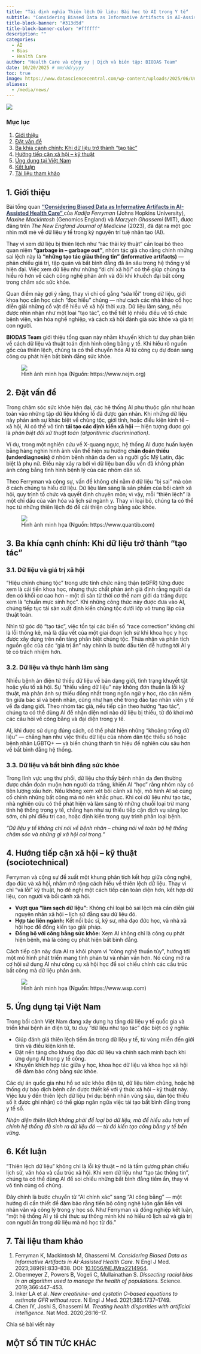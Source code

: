 ```yaml
---
title: "Tái định nghĩa Thiên lệch Dữ liệu: Bài học từ AI trong Y tế"
subtitle: "Considering Biased Data as Informative Artifacts in AI-Assisted Health Care"
title-block-banner: "#313d5d"
title-block-banner-color: "#ffffff"
description: ""
categories:
  - AI
  - Bias
  - Health Care
author: "Health Care và cộng sự | Dịch và biên tập: BIODAS Team"
date: 10/20/2025 # mm/dd/yyyy
toc: true
image: https://www.datasciencecentral.com/wp-content/uploads/2025/06/Understanding-Bias-in-AI-Models.png
aliases: 
  - /media/news/
---
```


![](https://assets-global.website-files.com/5ab16d21eba35cdb2416f449/64597a9d5b04415faed315e8_Bias%20Types%20in%20AI%20Healthcare.jpg){fig-align="center" class="img-cover"}



```{=html}
<!-- Gắn file CSS -->
<link rel="stylesheet" href="section-news-template.css">

<!-- Font Awesome CDN (hiển thị icon mạng xã hội) -->
<link rel="stylesheet" href="https://cdnjs.cloudflare.com/ajax/libs/font-awesome/6.5.0/css/all.min.css">


<body class="section-news-template">
<div class="layout">

  <!-- Sidebar TOC -->
  <nav class="toc">
    <h3>Mục lục</h3>
    <ol>
      <li><a href="#sec-1">Giới thiệu</a></li>
      <li><a href="#sec-2">Đặt vấn đề</a></li>
      <li><a href="#sec-3">Ba khía cạnh chính: Khi dữ liệu trở thành “tạo tác”</a></li>
      <li><a href="#sec-4">Hướng tiếp cận xã hội – kỹ thuật</a></li>
      <li><a href="#sec-5">Ứng dụng tại Việt Nam</a></li>
      <li><a href="#sec-6">Kết luận</a></li>
      <li><a href="#sec-7">Tài liệu tham khảo</a></li>
    </ol>
  </nav>

  <!-- Nội dung chính -->
  <main class="content">

    <!-- 1. Giới thiệu -->
    <section id="sec-1">
      <h2>1. Giới thiệu</h2>
      <p>
        Bài tổng quan 
        <strong>
          <a href="https://doi.org/10.1056/nejmra2214964" target="_blank" rel="noopener noreferrer" style="color:#313d5d; text-decoration:underline;">
            “Considering Biased Data as Informative Artifacts in AI-Assisted Health Care”
          </a>
        </strong> 
        của <em>Kadija Ferryman</em> (Johns Hopkins University), <em>Maxine Mackintosh</em> (Genomics England) 
        và <em>Marzyeh Ghassemi</em> (MIT), được đăng trên <em>The New England Journal of Medicine</em> (2023), 
        đã đặt ra một góc nhìn mới mẻ về dữ liệu y tế trong kỷ nguyên trí tuệ nhân tạo (AI).
      </p>

      <p>
        Thay vì xem dữ liệu bị thiên lệch như “rác thải kỹ thuật” cần loại bỏ theo quan niệm 
        <strong>“garbage in – garbage out”</strong>, nhóm tác giả cho rằng chính những sai lệch này 
        là <strong>“những tạo tác giàu thông tin” (informative artifacts)</strong> — phản chiếu 
        giá trị, tập quán và bất bình đẳng đã ăn sâu trong hệ thống y tế hiện đại. 
        Việc xem dữ liệu như những “di chỉ xã hội” có thể giúp chúng ta hiểu rõ hơn 
        về cách công nghệ phản ánh và đôi khi khuếch đại bất công trong chăm sóc sức khỏe.
      </p>

      <p>
        Quan điểm này gợi ý rằng, thay vì chỉ cố gắng “sửa lỗi” trong dữ liệu, 
        giới khoa học cần học cách “đọc hiểu” chúng — như cách các nhà khảo cổ học diễn giải những cổ vật 
        để hiểu về xã hội thời xưa. Dữ liệu lâm sàng, nếu được nhìn nhận như một loại “tạo tác”, 
        có thể tiết lộ nhiều điều về tổ chức bệnh viện, văn hóa nghề nghiệp, và cách xã hội đánh giá 
        sức khỏe và giá trị con người.
      </p>

      <div class="callout">
        <p>
          <strong>BIODAS Team</strong> giới thiệu tổng quan này nhằm khuyến khích tư duy phản biện về 
          cách dữ liệu và thuật toán định hình công bằng y tế. Khi hiểu rõ nguồn gốc của thiên lệch, 
          chúng ta có thể chuyển hóa AI từ công cụ dự đoán sang công cụ phát hiện bất bình đẳng sức khỏe.
        </p>
      </div>

    </section>

    <figure>
      <div class="img-wrap">
        <img src="https://www.nejm.org/cms/asset/163c849b-e0dd-4350-8bd8-449b82b00ab1/nejmra2214964_f1.jpg" class="img" />
      </div>
      <figcaption>
        Hình ảnh minh họa (Nguồn: https://www.nejm.org)
      </figcaption>
    </figure>


    <!-- 2. Đặt vấn đề -->
    <section id="sec-2">
      <h2>2. Đặt vấn đề</h2>
      <p>
        Trong chăm sóc sức khỏe hiện đại, các hệ thống AI phụ thuộc gần như hoàn toàn vào 
        những tập dữ liệu khổng lồ đã được gán nhãn. Khi những dữ liệu này phản ánh sự khác biệt 
        về chủng tộc, giới tính, hoặc điều kiện kinh tế – xã hội, AI có thể vô tình 
        <strong>tái tạo các định kiến xã hội</strong> — hiện tượng được gọi là 
        <em>phân biệt đối xử thuật toán (algorithmic discrimination)</em>.
      </p>

      <div class="card">
        <p>
          Ví dụ, trong một nghiên cứu về X-quang ngực, hệ thống AI được huấn luyện bằng hàng nghìn hình ảnh 
          vẫn thể hiện xu hướng <strong>chẩn đoán thiếu (underdiagnosis)</strong> ở nhóm bệnh nhân da đen và 
          người gốc Mỹ Latin, đặc biệt là phụ nữ. Điều này xảy ra bởi vì 
          dữ liệu ban đầu vốn đã không phản ánh công bằng tình hình bệnh lý của các nhóm dân số.
        </p>
      </div>

      <p>
        Theo Ferryman và cộng sự, vấn đề không chỉ nằm ở dữ liệu “bị sai” mà còn ở cách chúng ta hiểu dữ liệu. 
        Dữ liệu lâm sàng là sản phẩm của bối cảnh xã hội, quy trình tổ chức và quyết định chuyên môn; 
        vì vậy, mỗi “thiên lệch” là một chỉ dấu của văn hóa và lịch sử ngành y. 
        Thay vì loại bỏ, chúng ta có thể học từ những thiên lệch đó để cải thiện công bằng sức khỏe.
      </p>
    </section>

    <figure>
      <div class="img-wrap">
        <img src="https://www.quantib.com/hs-fs/hubfs/assets/images/blog/Blog%20and%20news%20images/Example%20of%20algorithm%20bias%20in%20healthcare%20-%20coverage%20bias%20-%20AI%20in%20radiology%20-%20Quantib.png?width=1052&name=Example%20of%20algorithm%20bias%20in%20healthcare%20-%20coverage%20bias%20-%20AI%20in%20radiology%20-%20Quantib.png" class="img" />
      </div>
      <figcaption>
        Hình ảnh minh họa (Nguồn: https://www.quantib.com)
      </figcaption>
    </figure>

    <!-- 3. Ba khía cạnh -->
    <section id="sec-3">
      <h2>3. Ba khía cạnh chính: Khi dữ liệu trở thành “tạo tác”</h2>

      <h3>3.1. Dữ liệu và giá trị xã hội</h3>
      <div class="card">
        <p>
          “Hiệu chỉnh chủng tộc” trong ước tính chức năng thận (eGFR) từng được xem là cải tiến khoa học, 
          nhưng thực chất phản ánh giả định rằng người da đen có khối cơ cao hơn – một di sản từ thời 
          cơ thể nam giới da trắng được xem là “chuẩn mực sinh học”. 
          Khi những công thức này được đưa vào AI, chúng tiếp tục tái sản xuất định kiến chủng tộc 
          dưới lớp vỏ trung lập của thuật toán.
        </p>
        <p>
          Nhìn từ góc độ “tạo tác”, việc tồn tại các biến số “race correction” không chỉ là lỗi thống kê, 
          mà là dấu vết của một giai đoạn lịch sử khi khoa học y học được xây dựng trên nền tảng phân biệt chủng tộc. 
          Thừa nhận và phân tích nguồn gốc của các “giá trị ẩn” này chính là bước đầu tiên 
          để hướng tới AI y tế có trách nhiệm hơn.
        </p>
      </div>

      <h3>3.2. Dữ liệu và thực hành lâm sàng</h3>
      <div class="card">
        <p>
          Nhiều bệnh án điện tử thiếu dữ liệu về bản dạng giới, tình trạng khuyết tật hoặc yếu tố xã hội. 
          Sự “thiếu vắng dữ liệu” này không đơn thuần là lỗi kỹ thuật, 
          mà phản ánh sự thiếu đồng nhất trong ngôn ngữ y học, rào cản niềm tin giữa bác sĩ và bệnh nhân, 
          cũng như hạn chế trong đào tạo nhân viên y tế về đa dạng giới. 
          Theo nhóm tác giả, nếu tiếp cận theo hướng “tạo tác”, chúng ta có thể dùng AI 
          để nhận diện nơi nào dữ liệu bị thiếu, từ đó khơi mở các câu hỏi về công bằng và đại diện trong y tế.
        </p>
        <p>
          AI, khi được sử dụng đúng cách, có thể phát hiện những “khoảng trống dữ liệu” — 
          chẳng hạn như việc thiếu dữ liệu của nhóm dân tộc thiểu số hoặc bệnh nhân LGBTQ+ — 
          và biến chúng thành tín hiệu để nghiên cứu sâu hơn về bất bình đẳng hệ thống.
        </p>
      </div>

      <h3>3.3. Dữ liệu và bất bình đẳng sức khỏe</h3>
      <div class="card">
        <p>
          Trong lĩnh vực ung thư phổi, dữ liệu cho thấy bệnh nhân da đen thường được chẩn đoán muộn hơn người da trắng, 
          khiến AI “học” rằng nhóm này có tiên lượng xấu hơn. 
          Nếu không xem xét bối cảnh xã hội, mô hình AI sẽ củng cố chính những bất công mà nó nên khắc phục. 
          Khi coi dữ liệu như tạo tác, nhà nghiên cứu có thể phát hiện và làm sáng tỏ 
          những chuỗi loại trừ mang tính hệ thống trong y tế, chẳng hạn như sự thiếu tiếp cận 
          dịch vụ sàng lọc sớm, chi phí điều trị cao, hoặc định kiến trong quy trình phân loại bệnh.
        </p>
      </div>

      <div class="callout">
        <p><em>“Dữ liệu y tế không chỉ nói về bệnh nhân – chúng nói về toàn bộ hệ thống chăm sóc và những gì xã hội coi trọng.”</em></p>
      </div>
    </section>

    <!-- 4. Cách tiếp cận xã hội - kỹ thuật -->
    <section id="sec-4">
      <h2>4. Hướng tiếp cận xã hội – kỹ thuật (sociotechnical)</h2>
      <p>
        Ferryman và cộng sự đề xuất một khung phân tích kết hợp giữa công nghệ, đạo đức và xã hội, 
        nhằm mở rộng cách hiểu về thiên lệch dữ liệu. Thay vì chỉ “vá lỗi” kỹ thuật, 
        họ đề nghị một cách tiếp cận toàn diện hơn, kết hợp dữ liệu, con người và bối cảnh xã hội.
      </p>

      <div class="callout">
        <ul>
          <li><strong>Vượt qua “làm sạch dữ liệu”:</strong> Không chỉ loại bỏ sai lệch mà cần diễn giải nguyên nhân xã hội – lịch sử đằng sau dữ liệu đó.</li>
          <li><strong>Hợp tác liên ngành:</strong> Kết nối bác sĩ, kỹ sư, nhà đạo đức học, và nhà xã hội học để đồng kiến tạo giải pháp.</li>
          <li><strong>Đồng bộ với công bằng sức khỏe:</strong> Xem AI không chỉ là công cụ phát hiện bệnh, mà là công cụ phát hiện bất bình đẳng.</li>
        </ul>
      </div>

      <p>
        Cách tiếp cận này đưa AI ra khỏi phạm vi “công nghệ thuần túy”, 
        hướng tới một mô hình phát triển mang tính phản tư và nhân văn hơn. 
        Nó cũng mở ra cơ hội sử dụng AI như công cụ xã hội học để soi chiếu chính các cấu trúc bất công 
        mà dữ liệu phản ánh.
      </p>
    </section>

    <figure>
      <div class="img-wrap">
        <img src="https://www.wsp.com/-/media/insights/canada/image/2019/sociotechnical_system-en.png?h=399&iar=0&w=563&hash=FC79760F519720C6F8C9013AB24A4E5D" class="img" />
      </div>
      <figcaption>
        Hình ảnh minh họa (Nguồn: https://www.wsp.com)
      </figcaption>
    </figure>

    <!-- 5. Việt Nam -->
    <section id="sec-5">
      <h2>5. Ứng dụng tại Việt Nam</h2>
      <p>
        Trong bối cảnh Việt Nam đang xây dựng hạ tầng dữ liệu y tế quốc gia và triển khai bệnh án điện tử, 
        tư duy “dữ liệu như tạo tác” đặc biệt có ý nghĩa:
      </p>

      <div class="callout">
        <ul>
          <li>Giúp đánh giá thiên lệch tiềm ẩn trong dữ liệu y tế, từ vùng miền đến giới tính và điều kiện kinh tế.</li>
          <li>Đặt nền tảng cho khung đạo đức dữ liệu và chính sách minh bạch khi ứng dụng AI trong y tế công.</li>
          <li>Khuyến khích hợp tác giữa y học, khoa học dữ liệu và khoa học xã hội để đảm bảo công bằng sức khỏe.</li>
        </ul>
      </div>
      
      <p>
        Các dự án quốc gia như hồ sơ sức khỏe điện tử, dữ liệu tiêm chủng, hoặc hệ thống dự báo dịch bệnh 
        cần được thiết kế với ý thức xã hội – kỹ thuật này. 
        Việc lưu ý đến thiên lệch dữ liệu (ví dụ: bệnh nhân vùng sâu, dân tộc thiểu số ít được ghi nhận) 
        có thể giúp ngăn ngừa việc tái tạo bất bình đẳng trong y tế số.
      </p>
      <div class="callout">
        <p><em>Nhận diện thiên lệch không phải để loại bỏ dữ liệu, mà để hiểu sâu hơn về chính hệ thống đã sinh ra dữ liệu đó — từ đó kiến tạo công bằng y tế bền vững.</em></p>
      </div>
    </section>

    <!-- 6. Kết luận -->
    <section id="sec-6">
      <h2>6. Kết luận</h2>
      <p>
        “Thiên lệch dữ liệu” không chỉ là lỗi kỹ thuật – nó là tấm gương phản chiếu lịch sử, văn hóa và cấu trúc xã hội. 
        Khi xem dữ liệu như “tạo tác thông tin”, chúng ta có thể dùng AI để soi chiếu những bất bình đẳng tiềm ẩn, 
        thay vì vô tình củng cố chúng. 
      </p>
      <p>
        Đây chính là bước chuyển từ “AI chính xác” sang “AI công bằng” — 
        một hướng đi cần thiết để đảm bảo rằng tiến bộ công nghệ luôn gắn liền với nhân văn và công lý trong y học số. 
        Như Ferryman và đồng nghiệp kết luận, “một hệ thống AI y tế chỉ thực sự thông minh khi nó hiểu rõ lịch sử và giá trị con người ẩn trong dữ liệu mà nó học từ đó.”
      </p>
    </section>

    <!-- 7. Tài liệu tham khảo -->
    <section id="sec-7">
      <h2>7. Tài liệu tham khảo</h2>
      <ol>
        <li>Ferryman K, Mackintosh M, Ghassemi M. <em>Considering Biased Data as Informative Artifacts in AI-Assisted Health Care.</em> N Engl J Med. 2023;389(9):833–838. DOI: <a href="https://doi.org/10.1056/NEJMra2214964" target="_blank">10.1056/NEJMra2214964</a>.</li>
        <li>Obermeyer Z, Powers B, Vogeli C, Mullainathan S. <em>Dissecting racial bias in an algorithm used to manage the health of populations.</em> Science. 2019;366:447–453.</li>
        <li>Inker LA et al. <em>New creatinine- and cystatin C–based equations to estimate GFR without race.</em> N Engl J Med. 2021;385:1737–1749.</li>
        <li>Chen IY, Joshi S, Ghassemi M. <em>Treating health disparities with artificial intelligence.</em> Nat Med. 2020;26:16–17.</li>
      </ol>
    </section>

    <!-- SOCIAL SHARE -->
    <div class="social-section">
      <p class="share-note">Chia sẻ bài viết này</p>
      <div class="social-share">
        <a href="https://www.facebook.com/sharer/sharer.php?u=https://www.biodas.net/media/news/251020-ai-bias.html/" class="fb" title="Chia sẻ trên Facebook"><i class="fab fa-facebook-f"></i></a>
        <a href="https://twitter.com/intent/tweet?status=https://www.biodas.net/media/news/251020-ai-bias.html/" class="x" title="Chia sẻ trên X / Twitter"><i class="fab fa-x-twitter"></i></a>
        <a href="https://www.linkedin.com/shareArticle?mini=true&url=https://biodas.net/media/news/251020-ai-bias.html/" class="in" title="Chia sẻ trên LinkedIn"><i class="fab fa-linkedin-in"></i></a>
      </div>
    </div>

  </main>
</div>

<!-- =============================
     SECTION: BIODAS NEWS & INSIGHTS
     ============================= -->
<section class="biodas-news-section">
  <div class="news-list container">
    <h2 class="section-title">MỘT SỐ TIN TỨC KHÁC</h2>
    <div id="biodas-news-grid" class="news-grid"></div>
  </div>
</section>


</body>




<!-- JS SCRIPT -->
<script src="section-news-template.js"></script>

```
